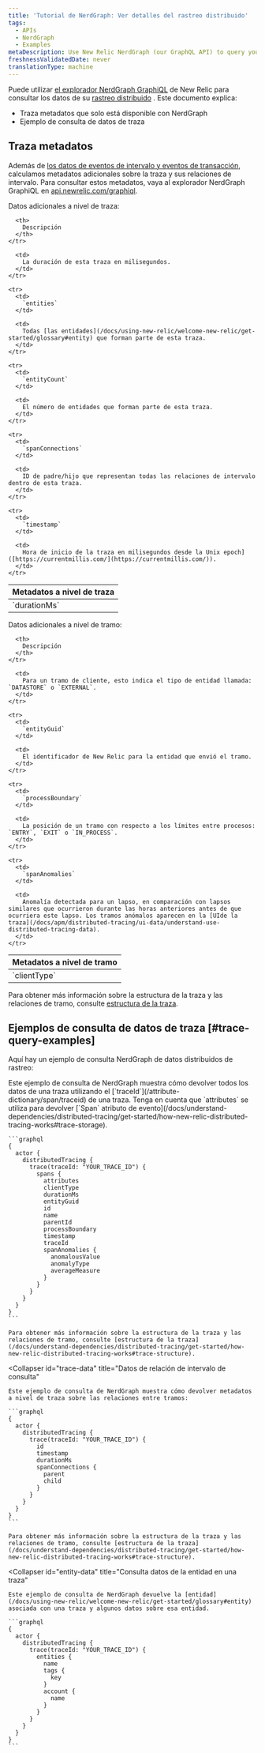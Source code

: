 ```yaml
---
title: 'Tutorial de NerdGraph: Ver detalles del rastreo distribuido'
tags:
  - APIs
  - NerdGraph
  - Examples
metaDescription: Use New Relic NerdGraph (our GraphQL API) to query your distributed trace data.
freshnessValidatedDate: never
translationType: machine
---
```


Puede utilizar [el explorador NerdGraph GraphiQL](https://api.newrelic.com/graphiql) de New Relic para consultar los datos de su [rastreo distribuido](/docs/understand-dependencies/distributed-tracing/get-started/introduction-distributed-tracing) . Este documento explica:

* Traza metadatos que solo está disponible con NerdGraph
* Ejemplo de consulta de datos de traza

## Traza metadatos

Además de [los datos de eventos de intervalo y eventos de transacción](/docs/understand-dependencies/distributed-tracing/get-started/how-new-relic-distributed-tracing-works#trace-structure), calculamos metadatos adicionales sobre la traza y sus relaciones de intervalo. Para consultar estos metadatos, vaya al explorador NerdGraph GraphiQL en [api.newrelic.com/graphiql](https://api.newrelic.com/graphiql).

Datos adicionales a nivel de traza:

<table>
  <thead>
    <tr>
      <th style={{ width: "180px" }}>
        Metadatos a nivel de traza
      </th>

      <th>
        Descripción
      </th>
    </tr>
  </thead>

  <tbody>
    <tr>
      <td>
        `durationMs`
      </td>

      <td>
        La duración de esta traza en milisegundos.
      </td>
    </tr>

    <tr>
      <td>
        `entities`
      </td>

      <td>
        Todas [las entidades](/docs/using-new-relic/welcome-new-relic/get-started/glossary#entity) que forman parte de esta traza.
      </td>
    </tr>

    <tr>
      <td>
        `entityCount`
      </td>

      <td>
        El número de entidades que forman parte de esta traza.
      </td>
    </tr>

    <tr>
      <td>
        `spanConnections`
      </td>

      <td>
        ID de padre/hijo que representan todas las relaciones de intervalo dentro de esta traza.
      </td>
    </tr>

    <tr>
      <td>
        `timestamp`
      </td>

      <td>
        Hora de inicio de la traza en milisegundos desde la Unix epoch] ([https://currentmillis.com/](https://currentmillis.com/)).
      </td>
    </tr>
  </tbody>
</table>

Datos adicionales a nivel de tramo:

<table>
  <thead>
    <tr>
      <th style={{ width: "180px" }}>
        Metadatos a nivel de tramo
      </th>

      <th>
        Descripción
      </th>
    </tr>
  </thead>

  <tbody>
    <tr>
      <td>
        `clientType`
      </td>

      <td>
        Para un tramo de cliente, esto indica el tipo de entidad llamada: `DATASTORE` o `EXTERNAL`.
      </td>
    </tr>

    <tr>
      <td>
        `entityGuid`
      </td>

      <td>
        El identificador de New Relic para la entidad que envió el tramo.
      </td>
    </tr>

    <tr>
      <td>
        `processBoundary`
      </td>

      <td>
        La posición de un tramo con respecto a los límites entre procesos: `ENTRY`, `EXIT` o `IN_PROCESS`.
      </td>
    </tr>

    <tr>
      <td>
        `spanAnomalies`
      </td>

      <td>
        Anomalía detectada para un lapso, en comparación con lapsos similares que ocurrieron durante las horas anteriores antes de que ocurriera este lapso. Los tramos anómalos aparecen en la [UIde la traza](/docs/apm/distributed-tracing/ui-data/understand-use-distributed-tracing-data).
      </td>
    </tr>
  </tbody>
</table>

Para obtener más información sobre la estructura de la traza y las relaciones de tramo, consulte [estructura de la traza](/docs/understand-dependencies/distributed-tracing/get-started/how-new-relic-distributed-tracing-works#trace-structure).

## Ejemplos de consulta de datos de traza [#trace-query-examples]

Aquí hay un ejemplo de consulta NerdGraph de datos distribuidos de rastreo:

<CollapserGroup>
  <Collapser
    id="traceid"
    title="Consulta por traza ID"
  >
    Este ejemplo de consulta de NerdGraph muestra cómo devolver todos los datos de una traza utilizando el [`traceId`](/attribute-dictionary/span/traceid) de una traza. Tenga en cuenta que `attributes` se utiliza para devolver [`Span` atributo de evento](/docs/understand-dependencies/distributed-tracing/get-started/how-new-relic-distributed-tracing-works#trace-storage).

    ```graphql
    {
      actor {
        distributedTracing {
          trace(traceId: "YOUR_TRACE_ID") {
            spans {
              attributes
              clientType
              durationMs
              entityGuid
              id
              name
              parentId
              processBoundary
              timestamp
              traceId
              spanAnomalies {
                anomalousValue
                anomalyType
                averageMeasure
              }
            }
          }
        }
      }
    }
    ```

    Para obtener más información sobre la estructura de la traza y las relaciones de tramo, consulte [estructura de la traza](/docs/understand-dependencies/distributed-tracing/get-started/how-new-relic-distributed-tracing-works#trace-structure).
  </Collapser>

  <Collapser
    id="trace-data"
    title="Datos de relación de intervalo de consulta"
  >
    Este ejemplo de consulta de NerdGraph muestra cómo devolver metadatos a nivel de traza sobre las relaciones entre tramos:

    ```graphql
    {
      actor {
        distributedTracing {
          trace(traceId: "YOUR_TRACE_ID") {
            id
            timestamp
            durationMs
            spanConnections {
              parent
              child
            }
          }
        }
      }
    }
    ```

    Para obtener más información sobre la estructura de la traza y las relaciones de tramo, consulte [estructura de la traza](/docs/understand-dependencies/distributed-tracing/get-started/how-new-relic-distributed-tracing-works#trace-structure).
  </Collapser>

  <Collapser
    id="entity-data"
    title="Consulta datos de la entidad en una traza"
  >
    Este ejemplo de consulta de NerdGraph devuelve la [entidad](/docs/using-new-relic/welcome-new-relic/get-started/glossary#entity) asociada con una traza y algunos datos sobre esa entidad.

    ```graphql
    {
      actor {
        distributedTracing {
          trace(traceId: "YOUR_TRACE_ID") {
            entities {
              name
              tags {
                key
              }
              account {
                name
              }
            }
          }
        }
      }
    }
    ```
  </Collapser>
</CollapserGroup>
